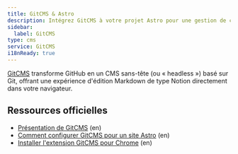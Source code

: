 ```yaml
---
title: GitCMS & Astro
description: Intégrez GitCMS à votre projet Astro pour une gestion de contenu fluide
sidebar:
  label: GitCMS
type: cms
service: GitCMS
i18nReady: true
---
```


[GitCMS](https://gitcms.blog) transforme GitHub en un CMS sans-tête (ou « headless ») basé sur Git, offrant une expérience d'édition Markdown de type Notion directement dans votre navigateur.

## Ressources officielles
- [Présentation de GitCMS](https://gitcms.blog/posts/introducing-gitcms/) (en)
- [Comment configurer GitCMS pour un site Astro](https://gitcms.blog/posts/how-to-configure-gitcms/) (en)
- [Installer l'extension GitCMS pour Chrome](https://gitcms.blog/extension) (en)
